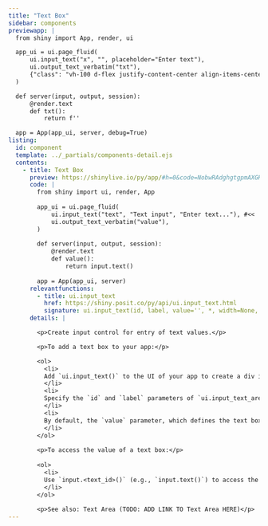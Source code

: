 ```yaml
---
title: "Text Box"
sidebar: components 
previewapp: |
  from shiny import App, render, ui

  app_ui = ui.page_fluid(
      ui.input_text("x", "", placeholder="Enter text"),
      ui.output_text_verbatim("txt"),
      {"class": "vh-100 d-flex justify-content-center align-items-center px-4"}
  )

  def server(input, output, session):
      @render.text
      def txt():
          return f''

  app = App(app_ui, server, debug=True)
listing:
  id: component
  template: ../_partials/components-detail.ejs
  contents:
    - title: Text Box
      preview: https://shinylive.io/py/app/#h=0&code=NobwRAdghgtgpmAXGKAHVA6VBPMAaMAYwHsIAXOcpMAMwCdiYACAZwAsBLCbJjmVYnTJMArhzxM6lACZw6EgILoAOhFVpUAfTFMAvKI5YoAcziaaAGzHSAFKqYODGLqhFlNFAB5k7YL2WV8JkCAFThvXghXAKDAgFFyOSZ-DFTAgEo8e0cxDGI3aI9w9wA3OQAjKDI+XxKoKzgMrIh01VVZGlY5MrobFzcJfLJoiRY4FhYOUnTEbIcAASHouaZ5qQhZOgx-FY6mOoabGZXHSTgyEToISOjt4qO26HQ9JiVUGw1tcS66HvSwAC+AF0gA
      code: |
        from shiny import ui, render, App
        
        app_ui = ui.page_fluid(
            ui.input_text("text", "Text input", "Enter text..."), #<<
            ui.output_text_verbatim("value"),
        )
        
        def server(input, output, session):
            @render.text
            def value():
                return input.text()
        
        app = App(app_ui, server)
      relevantfunctions:
        - title: ui.input_text
          href: https://shiny.posit.co/py/api/ui.input_text.html
          signature: ui.input_text(id, label, value='', *, width=None, placeholder=None, autocomplete='off', spellcheck=None)
      details: |

        <p>Create input control for entry of text values.</p>

        <p>To add a text box to your app:</p>

        <ol>
          <li>
          Add `ui.input_text()` to the UI of your app to create a div in which to display the text box. Where you call this function will determine where the text box will appear within the app's layout. 
          </li>
          <li>
          Specify the `id` and `label` parameters of `ui.input_text_area()` to define the identifier and label of the text box. 
          </li>
          <li>
          By default, the `value` parameter, which defines the text box's initial value, is the empty string (`''`). Provide a different string to `value` to change the initial text.
          </li>
        </ol>
        
        <p>To access the value of a text box:</p>
        
        <ol>
          <li>
          Use `input.<text_id>()` (e.g., `input.text()`) to access the value of the text box. The server value of a text box is a string containing the current text input.
          </li>
        </ol>
                
        <p>See also: Text Area (TODO: ADD LINK TO Text Area HERE)</p>
---
```


:::{.component}
:::


